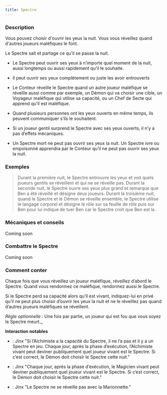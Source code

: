 ```yaml
---
title: Spectre
---
```



<Role SPECTRE header />

### Description

Vous pouvez choisir d'ouvrir les yeux la nuit. Vous vous réveillez quand d'autres joueurs maléfiques le font.

Le Spectre sait et partage ce qu’il se passe la nuit.

-	Le Spectre peut ouvrir ses yeux à n’importe quel moment de la nuit, aussi longtemps ou aussi rapidement qu’il le souhaite.

-	Il peut ouvrir ses yeux complètement ou juste les avoir entrouverts

-	Le Conteur réveille le Spectre quand un autre joueur maléfique se réveille aussi comme par exemple, un Démon qui va choisir une cible, un Voyageur maléfique qui utilise sa capacité, ou un Chef de Secte qui apprend qu’il est maléfique.

-	Quand plusieurs personnes ont les yeux ouverts en même temps, ils peuvent communiquer s’ils le souhaitent.

-	Si un joueur gentil surprend le Spectre avec ses yeux ouverts, il n’y a pas d’effets mécaniques.

-	Un Spectre mort ne peut pas ouvrir ses yeux la nuit. Un Spectre ivre ou empoisonné apprendra par le Conteur qu’il ne peut pas ouvrir ses yeux la nuit.

### Exemples

> Durant la première nuit, le Spectre entrouvre les yeux et voit quels joueurs gentils se réveillent et qui ne se réveille pas. Durant la seconde nuit, le Spectre ouvre ses yeux plus grand et remarque que Ben a été réveillé et désigne deux joueurs. Durant la troisième nuit, quand le Spectre et le Démon se réveille ensemble, le Spectre utilise le langage corporel et désigne le rôle sur sa feuille de rôle puis sur Ben pour lui indique de tuer Ben car le Spectre croit que Ben est la <Role VOYANTE /> .

### Mécaniques et conseils

Coming soon

### Combattre le Spectre

Coming soon

### Comment conter

Chaque fois que vous réveillez un joueur maléfique, réveillez d’abord le Spectre. Quand vous rendormez ce maléfique, rendormez aussi le Spectre.

Si le Spectre perd sa capacité alors qu’il est vivant, indiquez-lui en privé qu’il ne peut plus choisir d’ouvrir les yeux la nuit et ne le réveillez pas quand d’autres joueurs maléfiques se réveillent.

_Règle optionnelle_ : Une fois par partie, un joueur qui est fou que vous soyez le Spectre meurt._


**Interaction notables**

- <Role ALCHIMISTE />  : Jinx "Si l’Alchimiste a la capacité du Spectre, il ne l’a pas et il y a un Spectre en jeu. Chaque jour, après la phase d’exécution, l’Alchimiste vivant peut deviner publiquement quel joueur vivant est le Spectre. Si c’est correct, le Démon doit choisir le Spectre cette nuit."

- <Role MAGICIEN /> : Jinx "Chaque jour, après la phase d’exécution, le Magicien vivant peut deviner publiquement quel joueur vivant est le Spectre. Si c’est correct, le Démon doit choisir le Spectre cette nuit."

- <Role MARIONNETTE /> : Jinx "Le Spectre ne se réveille pas avec la Marionnette."
